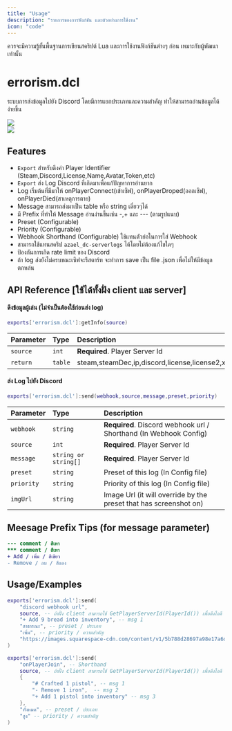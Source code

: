 ```yaml
---
title: "Usage"
description: "รายการของการฟังก์ชัน และตัวอย่างการใช้งาน"
icon: "code"
---
```


<Warning>
  ควรจะมีความรู้ขั้นพื้นฐานการเขียนสคริปต์ Lua และการใช้งานฟังก์ชันต่างๆ ก่อน
  เหมาะกับผู้พัฒนาเท่านั้น
</Warning>

# errorism.dcl

ระบบการส่งข้อมูลไปยัง Discord โดยมีการแยกประเภทและความสำคัญ ทำให้สามารถอ่านข้อมูลได้ง่ายขึ้น

<Frame>
  <img
    src="/scripts/errorism.dcl/example.png"
    style={{ borderRadius: "0.5rem", marginBottom: "1rem", marginTop: "1rem" }}
  />

</Frame>
<br/>
<Frame>
  <img
    src="/scripts/errorism.dcl/resmon.png"
    style={{ borderRadius: "0.5rem", marginBottom: "1rem", marginTop: "1rem" }}
  />
</Frame>

## Features

- `Export` สำหรับดึงค่า Player Identifier (Steam,Discord,License,Name,Avatar,Token,etc)
- `Export` ส่ง Log Discord ที่เกิดมาเพื่อแก้ปัญหาการอ่านยาก
- Log เริ่มต้นที่มีมาให้ onPlayerConnect(เข้าเซิฟ), onPlayerDroped(ออกเซิฟ), onPlayerDied(สาเหตุการตาย)
- Message สามารถส่งมาเป็น table หรือ string เดี่ยวๆได้
- มี Prefix ที่ทำให้ Message อ่านง่านขึ้นเช่น -,+ และ --- (ตามรูปแนบ)
- Preset (Configurable)
- Priority (Configurable)
- Webhook Shorthand (Configurable) ใช้แทนตัวย่อในการใส่ Webhook
- สามารถใช้แทนสคริป `azael_dc-serverlogs` ได้โดยไม่ต้องแก้ไขใดๆ
- ป้องกันการเกิด rate limit ของ Discord
- ถ้า log ส่งยังไม่ครบขณะเซิฟจะรีสตาร์ท จะทำการ save เป็น file .json เพื่อไม่ให้มีข้อมูลตกหล่น

## API Reference [ใช้ได้ทั้งฝั่ง client และ server]

#### ดึงข้อมูลผู้เล่น (ไม่จำเป็นต้องใช้ก่อนส่ง log)

```lua
exports['errorism.dcl']:getInfo(source)
```

| Parameter | Type    | Description                                                                     |
| :-------- | :------ | :------------------------------------------------------------------------------ |
| `source`  | `int`   | **Required**. Player Server Id                                                  |
| `return`  | `table` | steam,steamDec,ip,discord,license,license2,xbl,live,fivem,name,avatar,url,token |

#### ส่ง Log ไปยัง Discord

```lua
exports['errorism.dcl']:send(webhook,source,message,preset,priority)
```

| Parameter  | Type                 | Description                                                       |
| :--------- | :------------------- | :---------------------------------------------------------------- |
| `webhook`  | `string`             | **Required**. Discord webhook url / Shorthand (In Webhook Config) |
| `source`   | `int`                | **Required**. Player Server Id                                    |
| `message`  | `string or string[]` | **Required**. Player Server Id                                    |
| `preset`   | `string`             | Preset of this log (In Config file)                               |
| `priority` | `string`             | Priority of this log (In Config file)                             |
| `imgUrl`   | `string`             | Image Url (it will override by the preset that has screenshot on) |

## Meesage Prefix Tips (for message parameter)

```diff
--- comment / สีเทา
*** comment / สีเทา
+ Add / เพิ่ม / สีเขียว
- Remove / ลบ / สีแดง
```

## Usage/Examples

```lua
exports['errorism.dcl']:send(
    "discord webhook url",
    source, -- ถ้าฝั่ง client สามารถใช้ GetPlayerServerId(PlayerId()) เพื่อดึงไอดี
    "+ Add 9 bread into inventory", -- msg 1
    "สาธารณะ", -- preset / ประเภท
    "เพิ่ม", -- priority / ความสำคัญ
    "https://images.squarespace-cdn.com/content/v1/5b788d28697a98e17a6d4c7a/b83f0eab-7dd6-4e9b-83a1-13139ac2a03b/rickroll+cropped.png" -- img url
)

exports['errorism.dcl']:send(
    "onPlayerJoin", -- Shorthand
    source, -- ถ้าฝั่ง client สามารถใช้ GetPlayerServerId(PlayerId()) เพื่อดึงไอดี
    {
        "# Crafted 1 pistol", -- msg 1
        "- Remove 1 iron",  -- msg 2
        "+ Add 1 pistol into inventory" -- msg 3
    },
    "ทั้งหมด", -- preset / ประเภท
    "สูง" -- priority / ความสำคัญ
)
```
